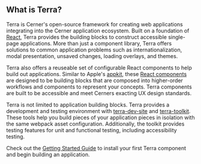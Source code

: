
## What is Terra?

<div className="tui-illustration-grid">
<div className="tui-illustration-grid-col">

Terra is Cerner's open-source framework for creating web applications integrating into the Cerner application ecosystem. Built on a foundation of [React](https://reactjs.org/), Terra provides the building blocks to construct accessible single-page applications. More than just a component library, Terra offers solutions to common application problems such as internationalization, modal presentation, unsaved changes, loading overlays, and themes.

Terra also offers a reuseable set of configurable React components to help build out applications. Similar to Apple's [appkit](https://developer.apple.com/documentation/appkit), these [React components](/components) are designed to be building blocks that are composed into higher-order workflows and components to represent your concepts. Terra components are built to be accessible and meet Cerners exacting UX design standards.

Terra is not limited to application building blocks. Terra provides a development and testing environment with [terra-dev-site](https://github.com/cerner/terra-dev-site) and [terra-toolkit](https://github.com/cerner/terra-toolkit-boneyard). These tools help you build pieces of your application pieces in isolation with the same webpack asset configuration. Additionally, the toolkit provides testing features for unit and functional testing, including accessibility testing.

Check out the [Getting Started Guide](/guides/terra-ui/installing-components) to install your first Terra component and begin building an application.

</div>
<div className="tui-illustration-grid-col tui-illustration-grid-col-illustration">
<MedicineIcon />
</div>
</div>
